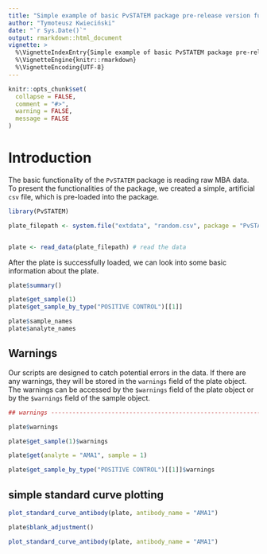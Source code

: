 ```yaml
---
title: "Simple example of basic PvSTATEM package pre-release version functionalities"
author: "Tymoteusz Kwieciński"
date: "`r Sys.Date()`"
output: rmarkdown::html_document
vignette: >
  %\VignetteIndexEntry{Simple example of basic PvSTATEM package pre-release version functionalities}
  %\VignetteEngine{knitr::rmarkdown}
  %\VignetteEncoding{UTF-8}
---
```


```r
knitr::opts_chunk$set(
  collapse = FALSE,
  comment = "#>",
  warning = FALSE,
  message = FALSE
)
```

# Introduction
The basic functionality of the `PvSTATEM` package is reading raw MBA data. To present the functionalities of the package, we created a simple, artificial `csv` file, which is pre-loaded into the package.

```r
library(PvSTATEM)

plate_filepath <- system.file("extdata", "random.csv", package = "PvSTATEM", mustWork = TRUE) # get the filepath of the csv dataset


plate <- read_data(plate_filepath) # read the data
```

After the plate is successfully loaded, we can look into some basic information about the plate.

```r
plate$summary()

plate$get_sample(1)
plate$get_sample_by_type("POSITIVE CONTROL")[[1]]

plate$sample_names
plate$analyte_names
```



## Warnings
Our scripts are designed to catch potential errors in the data. If there are any warnings, they will be stored in the `warnings` field of the plate object. The warnings can be accessed by the `$warnings` field of the plate object or by the `$warnings` field of the sample object.

```r
## warnings ----------------------------------------------------------------

plate$warnings

plate$get_sample(1)$warnings

plate$get(analyte = "AMA1", sample = 1)

plate$get_sample_by_type("POSITIVE CONTROL")[[1]]$warnings
```



## simple standard curve plotting
```r
plot_standard_curve_antibody(plate, antibody_name = "AMA1")

plate$blank_adjustment()

plot_standard_curve_antibody(plate, antibody_name = "AMA1")
```
